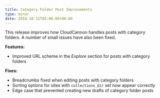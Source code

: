 ```yaml
---
title: Category Folder Post Improvements
type: minor
date: 2018-10-31T05:00:00+00:00
---
```


This release improves how CloudCannon handles posts with category folders. A number of small issues have also been fixed.

**Features:**

* Improved URL scheme in the *Explore* section for posts with category folders

**Fixes:**

* Breadcrumbs fixed when editing posts with category folders
* Sorting options for sites with `collections_dir` set now appear correctly
* Edge case that prevented creating new drafts of category folder posts